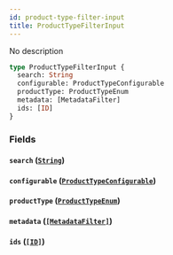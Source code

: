 ```yaml
---
id: product-type-filter-input
title: ProductTypeFilterInput
---
```


No description

```graphql
type ProductTypeFilterInput {
  search: String
  configurable: ProductTypeConfigurable
  productType: ProductTypeEnum
  metadata: [MetadataFilter]
  ids: [ID]
}
```

### Fields

#### `search` ([`String`](../../../developer/api-reference/scalars/string))

#### `configurable` ([`ProductTypeConfigurable`](../../../developer/api-reference/enums/product-type-configurable))

#### `productType` ([`ProductTypeEnum`](../../../developer/api-reference/enums/product-type-enum))

#### `metadata` ([`[MetadataFilter]`](../../../developer/api-reference/inputs/metadata-filter))

#### `ids` ([`[ID]`](../../../developer/api-reference/scalars/id))
